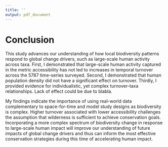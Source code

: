 ```yaml
---
title: ''
output: pdf_document
---
```


# Conclusion

This study advances our understanding of how local biodiversity patterns respond to global change drivers, such as large-scale human activity across taxa. First, I demonstrated that large-scale human activity captured in the metric accessibility has not led to increases in temporal turnover across the 5787 time-series surveyed. Second, I demonstrated that human population density did not have a significant effect on turnover. Thirdly, I provided evidence for individualistic, yet complex turnover-taxa relationships. Lack of effect could be due to blabla. 

My findings indicate the importance of using real-world data complementary to space-for-time and model study designs as biodiversity is complex. Higher turnover associated with lower accessibility challenges the assumption that wilderness is sufficient to achieve conservation goals. Incorporating a more complex spectrum of biodiversity change in response to large-scale human impact will improve our understanding of future impacts of global change drivers and thus can inform the most effective conservation strategies during this time of accelerating human impact.
